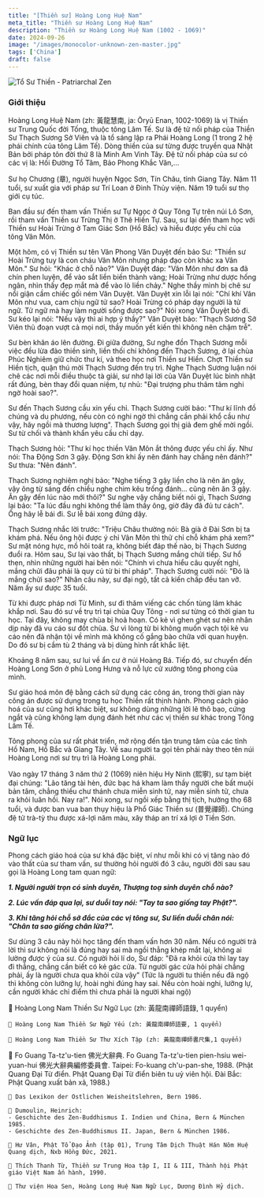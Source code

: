 ```yaml
---
title: "[Thiền sư] Hoàng Long Huệ Nam"
meta_title: "Thiền sư Hoàng Long Huệ Nam"
description: "Thiền sư Hoàng Long Huệ Nam (1002 - 1069)"
date: 2024-09-26
image: "/images/monocolor-unknown-zen-master.jpg"
tags: ['China']
draft: false
---
```


<div className="grid xl:grid-cols-8 lg:grid-cols-8 md:grid-cols-2 sm:grid-cols-2 xs:grid-cols-1 gap-8 bg-body dark:bg-darkmode-body">

<div className="lg:col-span-3 md:col-span-1">

  <img className="aspect-square" decoding="async" src="/images/monocolor-unknown-zen-master.jpg" alt="Tổ Sư Thiền - Patriarchal Zen" />

  ### Giới thiệu

  <Youtube client:load id="ZvO2zHYmKJM" title="Thiền sư Hoàng Long Huệ Nam, TT. Thích Nguyên Tạng giảng" />

  Hoàng Long Huệ Nam (zh: 黃龍慧南, ja: Ōryū Enan, 1002-1069) là vị Thiền sư Trung Quốc đời Tống, thuộc tông Lâm Tế.
  Sư là đệ tử nối pháp của Thiền Sư Thạch Sương Sở Viên và là tổ sáng lập ra Phái Hoàng Long (1 trong 2 hệ phái chính của tông Lâm Tế).
  Dòng thiền của sư từng được truyền qua Nhật Bản bởi pháp tôn đời thứ 8 là Minh Am Vinh Tây.
  Đệ tử nối pháp của sư có các vị là: Hối Đường Tổ Tâm, Bảo Phong Khắc Văn,...

  Sư họ Chương (章), người huyện Ngọc Sơn, Tín Châu, tỉnh Giang Tây. Năm 11 tuổi, sư xuất gia với pháp sư Trí Loan ở Đinh Thủy viện. Năm 19 tuổi sư thọ giới cụ túc.

  Ban đầu sư đến tham vấn Thiền sư Tự Ngọc ở Quy Tông Tự trên núi Lô Sơn, rồi tham vấn Thiền sư Trừng Thị ở Thê Hiền Tự. Sau, sư lại đến tham học với Thiền sư Hoài Trừng ở Tam Giác Sơn (Hồ Bắc) và hiểu được yếu chỉ của tông Vân Môn.

  Một hôm, có vị Thiền sư tên Vân Phong Văn Duyệt đến bảo Sư: "Thiền sư Hoài Trừng tuy là con cháu Vân Môn nhưng pháp đạo còn khác xa Vân Môn." Sư hỏi: "Khác ở chỗ nào?" Văn Duyệt đáp: "Vân Môn như đơn sa đã chín phen luyện, để vào sắt liền biến thành vàng; Hoài Trừng như dược hống ngân, nhìn thấy đẹp mắt mà để vào lò liền chảy." Nghe thầy mình bị chê sư nổi giận cầm chiếc gối ném Văn Duyệt. Văn Duyệt xin lỗi lại nói: "Chí khí Vân Môn như vua, cam chịu ngữ tử sao? Hoài Trừng có pháp dạy người là tử ngữ. Tử ngữ mà hay làm người sống được sao?" Nói xong Văn Duyệt bỏ đi. Sư kéo lại nói: "Nếu vậy thì ai hợp ý thầy?" Văn Duyệt bảo: "Thạch Sương Sở Viên thủ đoạn vượt cả mọi nơi, thầy muốn yết kiến thì không nên chậm trễ".

  Sư bèn khăn áo lên đường. Đi giữa đường, Sư nghe đồn Thạch Sương mỗi việc đều lừa đảo thiền sinh, liền thối chí không đến Thạch Sương, ở lại chùa Phúc Nghiêm giữ chức thư kí, và theo học nơi Thiền sư Hiền. Chợt Thiền sư Hiền tịch, quận thú mời Thạch Sương đến trụ trì. Nghe Thạch Sương luận nói chê các nơi mỗi điều thuộc tà giải, sư nhớ lại lời của Văn Duyệt lúc bình nhật rất đúng, bèn thay đổi quan niệm, tự nhủ: "Đại trượng phu thâm tâm nghi ngờ hoài sao?".

  Sư đến Thạch Sương cầu xin yếu chỉ.
  Thạch Sương cười bảo: "Thư kí lĩnh đồ chúng và du phương, nếu còn có nghi ngờ thì chẳng cần phải khổ cầu như vậy, hãy ngồi mà thương lượng".
  Thạch Sương gọi thị giả đem ghế mời ngồi.
  Sư từ chối và thành khẩn yêu cầu chỉ dạy.

  Thạch Sương hỏi: "Thư kí học thiền Vân Môn ắt thông được yếu chỉ ấy.
  Như nói: Tha Động Sơn 3 gậy. Động Sơn khi ấy nên đánh hay chẳng nên đánh?"
  Sư thưa: "Nên đánh".

  Thạch Sương nghiêm nghị bảo: "Nghe tiếng 3 gậy liền cho là nên ăn gậy, vậy ông từ sáng đến chiều nghe chim kêu trống đánh… cũng nên ăn 3 gậy. Ăn gậy đến lúc nào mới thôi?"
  Sư nghe vậy chẳng biết nói gì, Thạch Sương lại bảo: "Ta lúc đầu nghi không thể làm thầy ông, giờ đây đã đủ tư cách".
  Ông hãy lễ bái đi. Sư lễ bái xong đứng dậy.

  Thạch Sương nhắc lời trước: "Triệu Châu thường nói: Bà già ở Đài Sơn bị ta khám phá.
  Nếu ông hội được ý chỉ Vân Môn thì thử chỉ chỗ khám phá xem?" Sư mặt nóng hực, mồ hôi toát ra, không biết đáp thế nào, bị Thạch Sương đuổi ra.
  Hôm sau, Sư lại vào thất, bị Thạch Sương mắng chửi tiếp.
  Sư hổ thẹn, nhìn những người hai bên nói: "Chính vì chưa hiểu câu quyết nghi, mắng chửi đâu phải là quy củ từ bi thí pháp".
  Thạch Sương cười nói: "Đó là mắng chửi sao?"
  Nhân câu này, sư đại ngộ, tất cả kiến chấp đều tan vỡ.
  Năm ấy sư được 35 tuổi.

  Từ khi được pháp nơi Từ Minh, sư đi thăm viếng các chốn tùng lâm khác khắp nơi. Sau đó sư về trụ trì tại chùa Quy Tông - nơi sư từng có thời gian tu học. Tại đây, không may chùa bị hoả hoạn. Có kẻ vì ghen ghét sư nên nhân dịp này đã vu cáo sư đốt chùa. Sư vì lòng từ bi không muốn vạch tội kẻ vu cáo nên đã nhận tội về mình mà không cố gắng bào chữa với quan huyện. Do đó sư bị cầm tù 2 tháng và bị dùng hình rất khắc liệt.

  Khoảng 8 năm sau, sư lui về ẩn cư ở núi Hoàng Bá. Tiếp đó, sư chuyển đến Hoàng Long Sơn ở phủ Long Hưng và nỗ lực cử xướng tông phong của mình.

  Sư giáo hoá môn đệ bằng cách sử dụng các công án, trong thời gian này công án được sử dụng trong tu học Thiền rất thịnh hành. Phong cách giáo hoá của sư cũng hơi khác biệt, sư không dùng những lời lẽ thô bạo, cứng ngắt và cũng không lạm dụng đánh hét như các vị thiền sư khác trong Tông Lâm Tế.

  Tông phong của sư rất phát triển, mở rộng đến tận trung tâm của các tỉnh Hồ Nam, Hồ Bắc và Giang Tây. Về sau người ta gọi tên phái này theo tên núi Hoàng Long nơi sư trụ trì là Hoàng Long phái.

  Vào ngày 17 tháng 3 năm thứ 2 (1069) niên hiệu Hy Ninh (熙寧), sư tạm biệt đại chúng: "Lão tăng tài hèn, đức bạc há kham làm thầy người che bất muội bản tâm, chẳng thiếu chư thánh chưa miễn sinh tử, nay miễn sinh tử, chưa ra khỏi luân hồi. Nay ra!". Nói xong, sư ngồi xếp bằng thị tịch, hưởng thọ 68 tuổi, và được ban vua ban thụy hiệu là Phổ Giác Thiền sư (普覺禪師).
  Chúng đệ tử trà-tỳ thu được xá-lợi năm màu, xây tháp an trí xá lợi ở Tiền Sơn.

</div>

<div className="lg:col-span-5 md:col-span-1">

  ### Ngữ lục

  Phong cách giáo hoá của sư khá đặc biệt, ví như mỗi khi có vị tăng nào đó vào thất của sư tham vấn, sư thường hỏi người đó 3 câu, người đời sau sau gọi là Hoàng Long tam quan ngữ:

  ___1. Người người trọn có sinh duyên, Thượng toạ sinh duyên chỗ nào?___

  ___2. Lúc vấn đáp qua lại, sư duỗi tay nói: "Tay ta sao giống tay Phật?".___

  ___3. Khi tăng hỏi chỗ sở đắc của các vị tông sư, Sư liền duỗi chân nói: "Chân ta sao giống chân lừa?".___

  Sư dùng 3 câu này hỏi học tăng đến tham vấn hơn 30 năm.
  Nếu có người trả lời thì sư không nói là đúng hay sai mà ngồi thẳng khép mắt lại, không ai lường được ý của sư.
  Có người hỏi lí do, Sư đáp: "Đã ra khỏi cửa thì lay tay đi thẳng, chẳng cần biết có kẻ gác cửa.
  Từ người gác cửa hỏi phải chẳng phải, ấy là người chưa qua khỏi cửa vậy"
  (Tức là người tu thiền nếu đã ngộ thì không còn lưỡng lự, hoài nghi đúng hay sai.
  Nếu còn hoài nghi, lưỡng lự, cần người khác chỉ điểm thì chưa phải là người khai ngộ)

  <Notice type="warning" title="cảnh ngữ">

  </Notice>

  <Notice type="tip" title="tác phẩm">
    📖 Hoàng Long Nam Thiền Sư Ngữ Lục (zh: 黃龍南禪師語錄, 1 quyển)

    📖 Hoàng Long Nam Thiền Sư Ngữ Yếu (zh: 黃龍南禪師語要, 1 quyển)

    📖 Hoàng Long Nam Thiền Sư Thư Xích Tập (zh: 黃龍南禪師書尺集,1 quyển)
  </Notice>

  <Notice type="info" title="thông tin khác">
    🧷 Fo Guang Ta-tz'u-tien 佛光大辭典. Fo Guang Ta-tz'u-tien pien-hsiu wei-yuan-hui 佛光大辭典編修委員會. Taipei: Fo-kuang ch'u-pan-she, 1988. (Phật Quang Đại Từ điển. Phật Quang Đại Từ điển biên tu uỷ viên hội. Đài Bắc: Phật Quang xuất bản xã, 1988.)

    🧷 Das Lexikon der Östlichen Weisheitslehren, Bern 1986.

    🧷 Dumoulin, Heinrich:
    - Geschichte des Zen-Buddhismus I. Indien und China, Bern & München 1985.
    - Geschichte des Zen-Buddhismus II. Japan, Bern & München 1986.

    🧷 Hư Vân, Phật Tổ Đạo Ảnh (tập 01), Trung Tâm Dịch Thuật Hán Nôm Huệ Quang dịch, Nxb Hồng Đức, 2021.

    🧷 Thích Thanh Từ, Thiền sư Trung Hoa tập I, II & III, Thành hội Phật giáo Việt Nam ấn hành, 1990.

    🧷 Thư viện Hoa Sen, Hoàng Long Huệ Nam Ngữ Lục, Dương Đình Hỷ dịch.
  </Notice>



</div>

</div>
